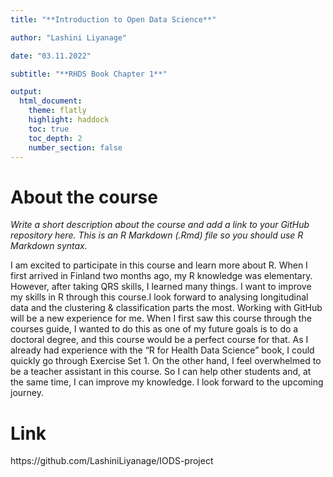 ```yaml
---
title: "**Introduction to Open Data Science**"

author: "Lashini Liyanage"

date: "03.11.2022"

subtitle: "**RHDS Book Chapter 1**"

output: 
  html_document:
    theme: flatly
    highlight: haddock
    toc: true
    toc_depth: 2
    number_section: false
---
```


# About the course

*Write a short description about the course and add a link to your GitHub repository here. This is an R Markdown (.Rmd) file so you should use R Markdown syntax.*


I am excited to participate in this course and learn more about R. 
When I first arrived in Finland two months ago, my R knowledge was elementary. However, after taking QRS skills, I learned many things. I want to improve my skills in R through this course.I look forward to analysing longitudinal data and the clustering & classification parts the most. Working with GitHub will be a new experience for me. 
When I first saw this course through the courses guide, I wanted to do this as one of my future goals is to do a doctoral degree, and this course would be a perfect course for that. As I already had experience with the "R for Health Data Science" book, I could quickly go through Exercise Set 1. 
On the other hand, I feel overwhelmed to be a teacher assistant in this course. So I can help other students and, at the same time, I can improve my knowledge.
I look forward to the upcoming journey. 


# Link

https://github.com/LashiniLiyanage/IODS-project




